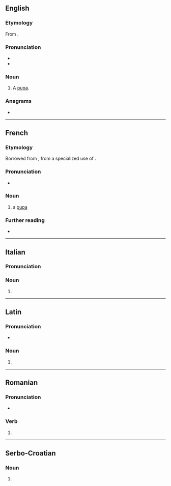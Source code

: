 {{also|pupé|pupë|pupę|пупе}}
==English==

===Etymology===
From {{bor|en|fr|pupe}}.

===Pronunciation===
* {{IPA|en|/pjup/}}
* {{rhymes|en|up|s=1}}

===Noun===
{{en-noun}}

# A [[pupa]].

{{Webster 1913}}

===Anagrams===
* {{anagrams|en|a=eppu|uppe}}

----

==French==

===Etymology===
Borrowed from {{bor|fr|NL.|pupa}}, from a specialized use of {{der|fr|la|pūpa}}.

===Pronunciation===
* {{fr-IPA}}

===Noun===
{{fr-noun|f}}

# a [[pupa]]

===Further reading===
* {{R:TLFi}}

----

==Italian==

===Pronunciation===
{{it-pr|pùpe}}

===Noun===
{{head|it|noun form|g=f}}

# {{plural of|it|pupa}}

----

==Latin==

===Pronunciation===
* {{la-IPA|pūpe}}

===Noun===
{{la-noun-form|pūpe}}

# {{inflection of|la|pūpus||voc|s}}

----

==Romanian==

===Pronunciation===
* {{IPA|ro|[ˈpupe]}}

===Verb===
{{head|ro|verb form}}

# {{verb form of|ro|pupa||3|s//p|pres|sub}}

----

==Serbo-Croatian==

===Noun===
{{sh-noun-form}}

# {{inflection of|sh|pup||voc|s}}